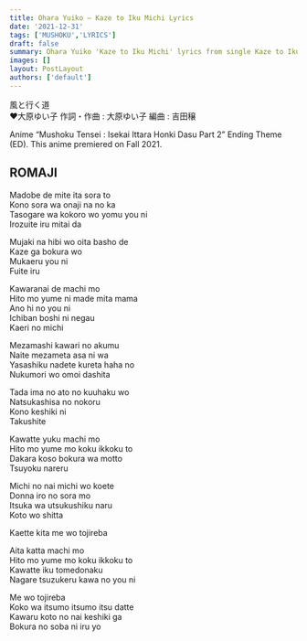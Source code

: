 ```yaml
---
title: Ohara Yuiko – Kaze to Iku Michi Lyrics
date: '2021-12-31'
tags: ['MUSHOKU','LYRICS']
draft: false
summary: Ohara Yuiko 'Kaze to Iku Michi' lyrics from single Kaze to Iku Michi. Release on December 22, 2021.
images: []
layout: PostLayout
authors: ['default']
---
```



風と行く道  
❤大原ゆい子
作詞・作曲 : 大原ゆい子 編曲 : 吉田穣  

Anime “Mushoku Tensei : Isekai Ittara Honki Dasu Part 2” Ending Theme (ED). This anime premiered on Fall 2021.

## ROMAJI

Madobe de mite ita sora to  
Kono sora wa onaji na no ka  
Tasogare wa kokoro wo yomu you ni  
Irozuite iru mitai da  

Mujaki na hibi wo oita basho de  
Kaze ga bokura wo  
Mukaeru you ni  
Fuite iru  

Kawaranai de machi mo  
Hito mo yume ni made mita mama  
Ano hi no you ni  
Ichiban boshi ni negau  
Kaeri no michi  

Mezamashi kawari no akumu  
Naite mezameta asa ni wa  
Yasashiku nadete kureta haha no  
Nukumori wo omoi dashita  

Tada ima no ato no kuuhaku wo  
Natsukashisa no nokoru  
Kono keshiki ni  
Takushite  

Kawatte yuku machi mo  
Hito mo yume mo koku ikkoku to  
Dakara koso bokura wa motto  
Tsuyoku nareru  

Michi no nai michi wo koete  
Donna iro no sora mo  
Itsuka wa utsukushiku naru  
Koto wo shitta  

Kaette kita me wo tojireba  

Aita katta machi mo  
Hito mo yume mo koku ikkoku to  
Kawatte iku tomedonaku  
Nagare tsuzukeru kawa no you ni  

Me wo tojireba  
Koko wa itsumo itsumo itsu datte  
Kawaru koto no nai keshiki ga  
Bokura no soba ni iru yo  